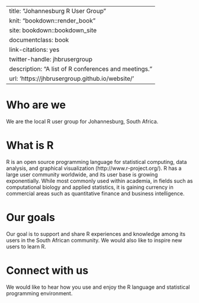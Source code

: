 --- 
title: "Johannesburg R User Group"
knit: "bookdown::render_book"
site: bookdown::bookdown_site
documentclass: book
link-citations: yes
twitter-handle: jhbrusergroup
description: "A list of R conferences and meetings."
url: 'https\://jhbrusergroup.github.io/website/'
----

# Who are we
We are the local R user group for Johannesburg, South Africa.

# What is R
R is an open source programming language for statistical computing, data analysis, and graphical visualization (http://www.r-project.org/). R has a large user community worldwide, and its user base is growing exponentially. While most commonly used within academia, in fields such as computational biology and applied statistics, it is gaining currency in commercial areas such as quantitative finance and business intelligence.

# Our goals
Our goal is to support and share R experiences and knowledge among its users in the South African community. We would also like to inspire new users to learn R.

# Connect with us
We would like to hear how you use and enjoy the R language and statistical programming environment.
